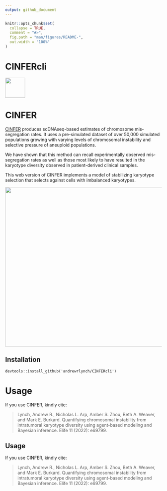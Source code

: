```yaml
---
output: github_document
---
```


<!-- README.md is generated from README.Rmd. Please edit that file -->

```r
knitr::opts_chunk$set(
  collapse = TRUE,
  comment = "#>",
  fig.path = "man/figures/README-",
  out.width = "100%"
)
```

# CINFERcli

<!-- badges: start -->

<!-- badges: end -->

![](www/CINFERLogo.svg){.center width="auto" height="64"}

# CINFER

[CINFER](https://burkardlab.shinyapps.io/CINFER/) produces scDNAseq-based estimates of chromosome mis-segregation rates. It uses a pre-simulated dataset of over 50,000 simulated populations growing with varying levels of chromosomal instability and selective pressure of aneuploid populations.

We have shown that this method can recall experimentally observed mis-segregation rates as well as those most likely to have resulted in the karyotype diversity observed in patient-derived clinical samples.

This web version of CINFER implements a model of stabilizing karyotype selection that selects against cells with imbalanced karyotypes.

<p align="center">

<img src="www/screenshot.png" width="auto" height="512"/>

</p>

## Installation

```         
devtools::install_github('andrewrlynch/CINFERcli')
```

# Usage

If you use CINFER, kindly cite:

> Lynch, Andrew R., Nicholas L. Arp, Amber S. Zhou, Beth A. Weaver, and Mark E. Burkard. Quantifying chromosomal instability from intratumoral karyotype diversity using agent-based modeling and Bayesian inference. Elife 11 (2022): e69799.

## Usage

If you use CINFER, kindly cite:

> Lynch, Andrew R., Nicholas L. Arp, Amber S. Zhou, Beth A. Weaver, and Mark E. Burkard. Quantifying chromosomal instability from intratumoral karyotype diversity using agent-based modeling and Bayesian inference. Elife 11 (2022): e69799.
